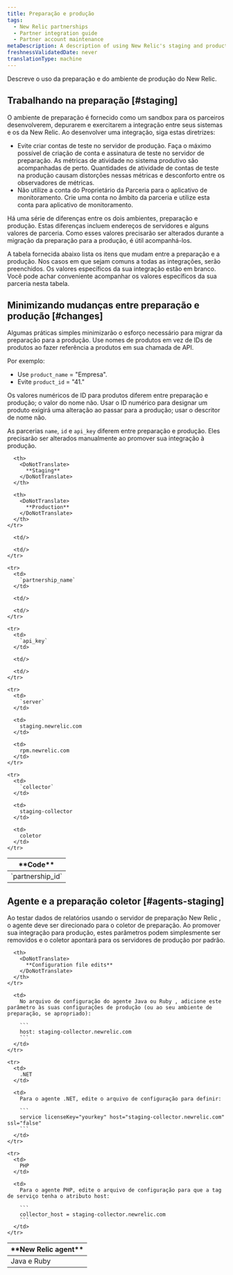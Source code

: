```yaml
---
title: Preparação e produção
tags:
  - New Relic partnerships
  - Partner integration guide
  - Partner account maintenance
metaDescription: A description of using New Relic's staging and production environments for partners.
freshnessValidatedDate: never
translationType: machine
---
```


Descreve o uso da preparação e do ambiente de produção do New Relic.

## Trabalhando na preparação [#staging]

O ambiente de preparação é fornecido como um sandbox para os parceiros desenvolverem, depurarem e exercitarem a integração entre seus sistemas e os da New Relic. Ao desenvolver uma integração, siga estas diretrizes:

* Evite criar contas de teste no servidor de produção. Faça o máximo possível de criação de conta e assinatura de teste no servidor de preparação. As métricas de atividade no sistema produtivo são acompanhadas de perto. Quantidades de atividade de contas de teste na produção causam distorções nessas métricas e desconforto entre os observadores de métricas.
* Não utilize a conta do Proprietário da Parceria para o aplicativo de monitoramento. Crie uma conta no âmbito da parceria e utilize esta conta para aplicativo de monitoramento.

Há uma série de diferenças entre os dois ambientes, preparação e produção. Estas diferenças incluem endereços de servidores e alguns valores de parceria. Como esses valores precisarão ser alterados durante a migração da preparação para a produção, é útil acompanhá-los.

A tabela fornecida abaixo lista os itens que mudam entre a preparação e a produção. Nos casos em que sejam comuns a todas as integrações, serão preenchidos. Os valores específicos da sua integração estão em branco. Você pode achar conveniente acompanhar os valores específicos da sua parceria nesta tabela.

## Minimizando mudanças entre preparação e produção [#changes]

Algumas práticas simples minimizarão o esforço necessário para migrar da preparação para a produção. Use nomes de produtos em vez de IDs de produtos ao fazer referência a produtos em sua chamada de API.

Por exemplo:

* Use `product_name` = "Empresa".
* Evite `product_id` = "41."

Os valores numéricos de ID para produtos diferem entre preparação e produção; o valor do nome não. Usar o ID numérico para designar um produto exigirá uma alteração ao passar para a produção; usar o descritor de nome não.

As parcerias `name`, `id` e `api_key` diferem entre preparação e produção. Eles precisarão ser alterados manualmente ao promover sua integração à produção.

<table>
  <thead>
    <tr>
      <th>
        <DoNotTranslate>
          **Code**
        </DoNotTranslate>
      </th>

      <th>
        <DoNotTranslate>
          **Staging**
        </DoNotTranslate>
      </th>

      <th>
        <DoNotTranslate>
          **Production**
        </DoNotTranslate>
      </th>
    </tr>
  </thead>

  <tbody>
    <tr>
      <td>
        `partnership_id`
      </td>

      <td/>

      <td/>
    </tr>

    <tr>
      <td>
        `partnership_name`
      </td>

      <td/>

      <td/>
    </tr>

    <tr>
      <td>
        `api_key`
      </td>

      <td/>

      <td/>
    </tr>

    <tr>
      <td>
        `server`
      </td>

      <td>
        staging.newrelic.com
      </td>

      <td>
        rpm.newrelic.com
      </td>
    </tr>

    <tr>
      <td>
        `collector`
      </td>

      <td>
        staging-collector
      </td>

      <td>
        coletor
      </td>
    </tr>
  </tbody>
</table>

## Agente e a preparação coletor [#agents-staging]

Ao testar dados de relatórios usando o servidor de preparação New Relic , o agente deve ser direcionado para o coletor de preparação. Ao promover sua integração para produção, estes parâmetros podem simplesmente ser removidos e o coletor apontará para os servidores de produção por padrão.

<table>
  <thead>
    <tr>
      <th width={150}>
        <DoNotTranslate>
          **New Relic agent**
        </DoNotTranslate>
      </th>

      <th>
        <DoNotTranslate>
          **Configuration file edits**
        </DoNotTranslate>
      </th>
    </tr>
  </thead>

  <tbody>
    <tr>
      <td>
        Java e Ruby
      </td>

      <td>
        No arquivo de configuração do agente Java ou Ruby , adicione este parâmetro às suas configurações de produção (ou ao seu ambiente de preparação, se apropriado):

        ```
        host: staging-collector.newrelic.com
        ```
      </td>
    </tr>

    <tr>
      <td>
        .NET
      </td>

      <td>
        Para o agente .NET, edite o arquivo de configuração para definir:

        ```
        service licenseKey="yourkey" host="staging-collector.newrelic.com" ssl="false"
        ```
      </td>
    </tr>

    <tr>
      <td>
        PHP
      </td>

      <td>
        Para o agente PHP, edite o arquivo de configuração para que a tag de serviço tenha o atributo host:

        ```
        collector_host = staging-collector.newrelic.com
        ```
      </td>
    </tr>
  </tbody>

  <tbody/>
</table>